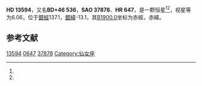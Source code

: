 {{Starbox begin
| name = HD 13594
}}
{{Starbox observe
| epoch = [[J2000.0|J2000.0]]
| constell = {{星座名待查}}<ref name=SIMBAD>{{cite web
 | url=http://simbad.u-strasbg.fr/simbad/sim-id?Ident=HR+647
 | title =Pulsating variable Star
 | publisher=Centre de Données astronomiques de Strasbourg
 | work=SIMBAD
 | accessdate=2012-07-13}}</ref><ref name=DATA>{{cite web
 | url=http://vizier.u-strasbg.fr/viz-bin/VizieR-5?-out.add=.&-source=5050&-corr=PK=HR&-out.max=9999&HR=647
 | title=VizieR Detailed Page
 | accessdate=2012-07-13
 | archive-date=2016-03-04
 | archive-url=https://web.archive.org/web/20160304212351/http://vizier.u-strasbg.fr/viz-bin/VizieR-5?-out.add=.&-source=5050&-corr=PK=HR&-out.max=9999&HR=647
 | dead-url=no
 }}</ref>
| 星官 = 
| ra = {{RA|2|14|2.6}}<ref name=SIMBAD /><ref name=DATA />
| dec = {{DEC|+47|29|3}}<ref name=SIMBAD /><ref name=DATA />
| appmag_v = 6.06<ref name=SIMBAD /><ref name=DATA />
}}
{{Starbox character
| class = F4V<ref name=SIMBAD /><ref name=DATA />
| b-v = 0.4<ref name=SIMBAD /><ref name=DATA />
| u-b = -0.07<ref name=SIMBAD /><ref name=DATA />
| r-i = 0.25<ref name=SIMBAD /><ref name=DATA />
| variable = 
}}
{{Starbox astrometry
| radial_v = -0.07
| prop_mo_ra = -8
| parallax = 0.036
| p_error = 
}}
{{Starbox catalog
| names =BD+46 536，[[SAO星表|SAO]] 37878，[[HD星表|HD]] 13594，[[HR星表|HR]] 647}}
{{Starbox reference |Simbad=HR+647}}
{{Starbox end}}

'''HD 13594'''，又名'''BD+46 536'''，'''SAO 37878'''、'''HR 647'''，是一颗恒星<ref name=SIMBAD /><ref name=DATA />，视星等为6.06，位于[[銀道座標系|銀經]]137.1，[[銀道座標系|銀緯]]-13.1，其[[B1900.0|B1900.0]]坐标为赤經{{RA|2|7|37.7}}，赤緯{{DEC|+47|-13.1|2}}。

== 参考文献 ==
{{reflist}}

{{star-stub}}

[[Category:HD和HDE天體|13594]]
[[Category:HR天體|0647]]
[[Category:SAO天體|37878]]
[[Category:仙女座|Category:仙女座]]